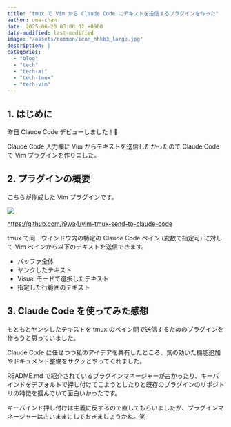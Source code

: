 ```yaml
---
title: "tmux で Vim から Claude Code にテキストを送信するプラグインを作った"
author: uma-chan
date: 2025-06-20 03:00:02 +0900
date-modified: last-modified
image: "/assets/common/icon_hhkb3_large.jpg"
description: |
categories:
  - "blog"
  - "tech"
  - "tech-ai"
  - "tech-tmux"
  - "tech-vim"
---
```


## 1. はじめに

昨日 Claude Code デビューしました！🙌

Claude Code 入力欄に Vim からテキストを送信したかったので Claude Code で Vim プラグインを作りました。

## 2. プラグインの概要

こちらが作成した Vim プラグインです。

[![](/assets/2025-06-20-vim-plugin-for-tmux-claude-code/vim-tmux-send-to-claude-code.jpeg)](https://github.com/i9wa4/vim-tmux-send-to-claude-code)

<https://github.com/i9wa4/vim-tmux-send-to-claude-code>

tmux で同一ウインドウ内の特定の Claude Code ペイン (変数で指定可) に対して Vim ペインから以下のテキストを送信できます。

- バッファ全体
- ヤンクしたテキスト
- Visual モードで選択したテキスト
- 指定した行範囲のテキスト

## 3. Claude Code を使ってみた感想

もともとヤンクしたテキストを tmux のペイン間で送信するためのプラグインを作ろうと思っていました。

Claude Code に任せつつ私のアイデアを共有したところ、気の効いた機能追加やドキュメント整備をサクッとやってくれました。

README.md で紹介されているプラグインマネージャーが古かったり、キーバインドをデフォルトで押し付けてこようとしたりと既存のプラグインのリポジトリの特徴を掴んでいて面白いかったです。

キーバインド押し付けは主義に反するので直してもらいましたが、プラグインマネージャーは古いままにしておきましょうかね。笑
